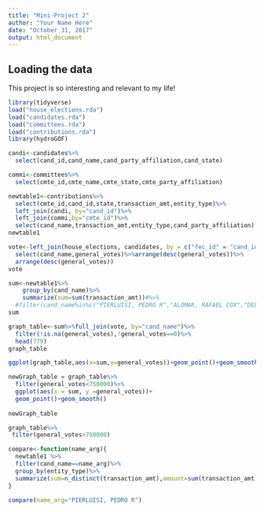 ```yaml
---
title: "Mini-Project 2"
author: "Your Name Here"
date: "October 31, 2017"
output: html_document
---
```



## Loading the data

This project is so interesting and relevant to my life!

```r
library(tidyverse)
load("house_elections.rda")
load("candidates.rda")
load("committees.rda")
load("contributions.rda")
library(hydroGOF)
```


```r
candi<-candidates%>%
  select(cand_id,cand_name,cand_party_affiliation,cand_state)
```


```r
commi<-committees%>%
  select(cmte_id,cmte_name,cmte_state,cmte_party_affiliation)
```


```r
newtable1<-contributions%>%
  select(cmte_id,cand_id,state,transaction_amt,entity_type)%>%
  left_join(candi, by="cand_id")%>%
  left_join(commi,by="cmte_id")%>%
  select(cand_name,transaction_amt,entity_type,cand_party_affiliation)
newtable1
```


```r
vote<-left_join(house_elections, candidates, by = c("fec_id" = "cand_id"))%>%
  select(cand_name,general_votes)%>%arrange(desc(general_votes))%>%
  arrange(desc(general_votes))
vote
```





```r
sum<-newtable1%>%
    group_by(cand_name)%>%
    summarize(sum=sum(transaction_amt))#%>%
  #filter(cand_name%in%c("PIERLUISI, PEDRO R","ALOMAR, RAFAEL COX","DELBENE, SUZAN K","PAYNE, DONALD M., JR.","MASSIE, THOMAS H.","BENTIVOLIO, KERRY","FATTAH, CHAKA MR.","MCDERMOTT, JAMES","KOSTER, JOHN","PETERS, GARY"))
sum
```


```r
graph_table<-sum%>%full_join(vote, by="cand_name")%>%
  filter(!is.na(general_votes),!general_votes==0)%>%
  head(779)
graph_table
```

```r
ggplot(graph_table,aes(x=sum,y=general_votes))+geom_point()+geom_smooth()
```


```r
newGraph_table = graph_table%>%
  filter(general_votes<750000)%>%
  ggplot(aes(x = sum, y =general_votes))+
  geom_point()+geom_smooth()
                                                              
newGraph_table  
```




```r
graph_table%>%
 filter(general_votes>750000)
```




```r
compare<-function(name_arg){
  newtable1 %>%
  filter(cand_name==name_arg)%>%
  group_by(entity_type)%>%
  summarize(sum=n_distinct(transaction_amt),amount=sum(transaction_amt))
}
```


```r
compare(name_arg="PIERLUISI, PEDRO R")
```










